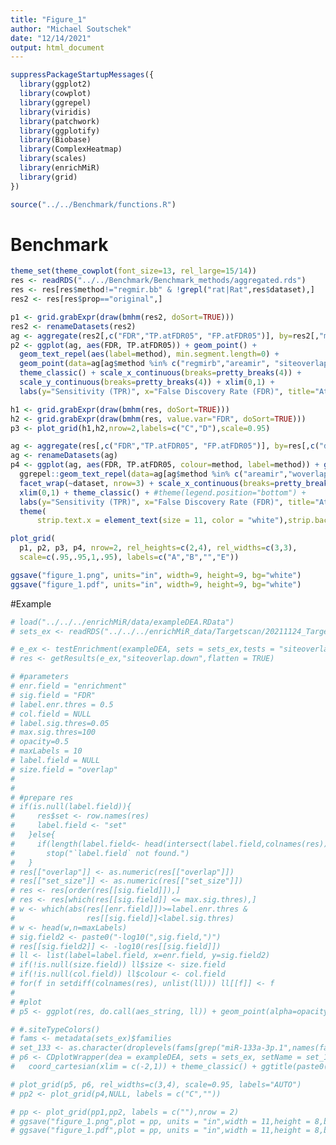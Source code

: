 ```yaml
---
title: "Figure_1"
author: "Michael Soutschek"
date: "12/14/2021"
output: html_document
---
```



```r
suppressPackageStartupMessages({
  library(ggplot2)
  library(cowplot)
  library(ggrepel)
  library(viridis)
  library(patchwork)
  library(ggplotify)
  library(Biobase)
  library(ComplexHeatmap)
  library(scales)
  library(enrichMiR)
  library(grid)
})

source("../../Benchmark/functions.R")
```

# Benchmark
```r
theme_set(theme_cowplot(font_size=13, rel_large=15/14))
res <- readRDS("../../Benchmark/Benchmark_methods/aggregated.rds")
res <- res[res$method!="regmir.bb" & !grepl("rat|Rat",res$dataset),]
res2 <- res[res$prop=="original",]
```


```r
p1 <- grid.grabExpr(draw(bmhm(res2, doSort=TRUE)))
res2 <- renameDatasets(res2)
ag <- aggregate(res2[,c("FDR","TP.atFDR05", "FP.atFDR05")], by=res2[,"method",drop=FALSE], na.rm=TRUE, FUN=mean)
p2 <- ggplot(ag, aes(FDR, TP.atFDR05)) + geom_point() + 
  geom_text_repel(aes(label=method), min.segment.length=0) + 
  geom_point(data=ag[ag$method %in% c("regmirb","areamir", "siteoverlap"),], shape=1, size=3.5) + 
  theme_classic() + scale_x_continuous(breaks=pretty_breaks(4)) + 
  scale_y_continuous(breaks=pretty_breaks(4)) + xlim(0,1) +
  labs(y="Sensitivity (TPR)", x="False Discovery Rate (FDR)", title="At nominal FDR=0.05")
```

```r
h1 <- grid.grabExpr(draw(bmhm(res, doSort=TRUE)))
h2 <- grid.grabExpr(draw(bmhm(res, value.var="FDR", doSort=TRUE)))
p3 <- plot_grid(h1,h2,nrow=2,labels=c("C","D"),scale=0.95)

ag <- aggregate(res[,c("FDR","TP.atFDR05", "FP.atFDR05")], by=res[,c("dataset","method"),drop=FALSE], na.rm=TRUE, FUN=mean)
ag <- renameDatasets(ag)
p4 <- ggplot(ag, aes(FDR, TP.atFDR05, colour=method, label=method)) + geom_point() + 
  ggrepel::geom_text_repel(data=ag[ag$method %in% c("areamir","woverlap","siteoverlap","lmadd"),], show.legend=FALSE, min.segment.length=0) + 
  facet_wrap(~dataset, nrow=3) + scale_x_continuous(breaks=pretty_breaks(4)) + 
  xlim(0,1) + theme_classic() + #theme(legend.position="bottom") + 
  labs(y="Sensitivity (TPR)", x="False Discovery Rate (FDR)", title="At nominal FDR=0.05") +
  theme(
      strip.text.x = element_text(size = 11, color = "white"),strip.background = element_rect(color="black", fill="black"))
```


```r
plot_grid(
  p1, p2, p3, p4, nrow=2, rel_heights=c(2,4), rel_widths=c(3,3), 
  scale=c(.95,.95,1,.95), labels=c("A","B","","E"))

ggsave("figure_1.png", units="in", width=9, height=9, bg="white")
ggsave("figure_1.pdf", units="in", width=9, height=9, bg="white")
```





#Example
```r
# load("../../../enrichMiR/data/exampleDEA.RData")
# sets_ex <- readRDS("../../../enrichMiR_data/Targetscan/20211124_Targetscan8_Human_ConPred_human.rds")
```


```r
# e_ex <- testEnrichment(exampleDEA, sets = sets_ex,tests = "siteoverlap")
# res <- getResults(e_ex,"siteoverlap.down",flatten = TRUE)
```

```r
# #parameters
# enr.field = "enrichment"
# sig.field = "FDR"
# label.enr.thres = 0.5
# col.field = NULL
# label.sig.thres=0.05
# max.sig.thres=100
# opacity=0.5
# maxLabels = 10
# label.field = NULL
# size.field = "overlap"
# 
# 
# #prepare res
# if(is.null(label.field)){
#     res$set <- row.names(res)
#     label.field <- "set"
#   }else{
#     if(length(label.field<- head(intersect(label.field,colnames(res)),n=1))==0)
#       stop("`label.field` not found.")
#   }
# res[["overlap"]] <- as.numeric(res[["overlap"]])
# res[["set_size"]] <- as.numeric(res[["set_size"]])
# res <- res[order(res[[sig.field]]),]
# res <- res[which(res[[sig.field]] <= max.sig.thres),]
# w <- which(abs(res[[enr.field]])>=label.enr.thres & 
#                res[[sig.field]]<label.sig.thres)
# w <- head(w,n=maxLabels)
# sig.field2 <- paste0("-log10(",sig.field,")")
# res[[sig.field2]] <- -log10(res[[sig.field]])
# ll <- list(label=label.field, x=enr.field, y=sig.field2)
# if(!is.null(size.field)) ll$size <- size.field
# if(!is.null(col.field)) ll$colour <- col.field
# for(f in setdiff(colnames(res), unlist(ll))) ll[[f]] <- f
#   
# #plot
# p5 <- ggplot(res, do.call(aes_string, ll)) + geom_point(alpha=opacity) + geom_text_repel(data=res[w,], show.legend = FALSE, point.padding = 5) + theme_classic() + ggtitle("HEK cells, miR-133 mimic transfection")

```


```r
# #.siteTypeColors()
# fams <- metadata(sets_ex)$families
# set_133 <- as.character(droplevels(fams[grep("miR-133a-3p.1",names(fams))]))
# p6 <- CDplotWrapper(dea = exampleDEA, sets = sets_ex, setName = set_133, by = "best_stype") + 
#   coord_cartesian(xlim = c(-2,1)) + theme_classic() + ggtitle(paste0(set_133," - miR-133a-3p")) + guides(color=guide_legend(title="best site type")) 
```


```r
# plot_grid(p5, p6, rel_widths=c(3,4), scale=0.95, labels="AUTO")
# pp2 <- plot_grid(p4,NULL, labels = c("C",""))
```


```r
# pp <- plot_grid(pp1,pp2, labels = c(""),nrow = 2)
# ggsave("figure_1.png",plot = pp, units = "in",width = 11,height = 8,bg = "white")
# ggsave("figure_1.pdf",plot = pp, units = "in",width = 11,height = 8,bg = "white")
```






